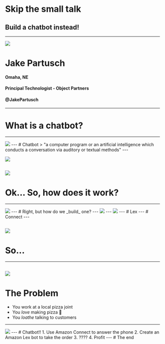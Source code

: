 
# Skip the small talk 
## Build a chatbot instead!
---

![](jake-milo.jpg)

# Jake Partusch

#### Omaha, NE
#### Principal Technologist - Object Partners
#### @JakePartusch
---
# What is a chatbot?
---
<Image src='https://media3.giphy.com/media/K6VhXtbgCXqQU/giphy.gif' />
---
# Chatbot
> "a computer program or an artificial intelligence which conducts a conversation via auditory or textual methods"
---

![](echo.png)

![](google-home.jpg)
---
# Ok... So, how does it work?
---
<Image src='https://cdn-images-1.medium.com/max/1024/1*e8v1xC0NTgoduh_ei9F7Pw.png'/>
---
# Right, but how do we _build_ one?
---
<Image src='https://venturebeat.com/wp-content/uploads/2016/08/Bots-Landscape-v2-final.jpg' />
---

<Image src='https://media2.giphy.com/media/26u49YjOazMMAwTGU/giphy.gif'/>
---
# Lex
---
# Connect
---

![](https://d1.awsstatic.com/diagrams/product-page-diagrams/diagram_Lex_Connect_appointment-reschedule.33efbab931dc6be6f60438590b333ae0a49f273d.png)
---
# So...
---
![](https://i.imgflip.com/2hj5s9.jpg)
---
# The Problem
- You work at a local pizza joint
- You _love_ making pizza 🍕
- You _loathe_ talking to customers
---
<Image src='https://media3.giphy.com/media/l4KhPbIIDgO3sMw0w/giphy.gif'/>
---
 # Chatbot!!
 1. Use Amazon Connect to answer the phone
 2. Create an Amazon Lex bot to take the order
 3. ????
 4. Profit 
---
# The end